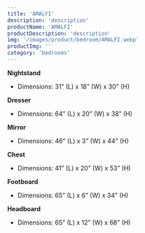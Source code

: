 ```yaml
---
title: 'AMALFI'
description: 'description'
productName: 'AMALFI'
productDescription: 'description'
img: '/images/product/bedroom/AMALFI.webp'
productImg: ''
category: 'bedrooms'
---
```


**Nightstand**

- Dimensions: 31” (L) x 18” (W) x 30” (H)

**Dresser**

- Dimensions: 64” (L) x 20” (W) x 38” (H)

**Mirror**

- Dimensions: 46” (L) x 3” (W) x 44” (H)

**Chest**

- Dimensions: 41” (L) x 20” (W) x 53” (H)

**Footboard**

- Dimensions: 65” (L) x 6” (W) x 34” (H)

**Headboard**

- Dimensions: 65” (L) x 12” (W) x 68” (H)
